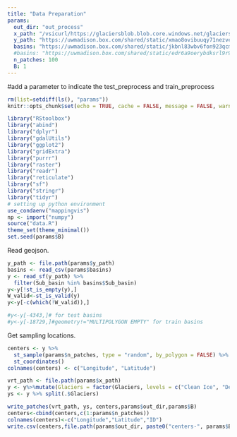 ```yaml
---
title: "Data Preparation"
params:
  out_dir: "out_process"
  x_path: "/vsicurl/https://glaciersblob.blob.core.windows.net/glaciersdata-kris/hkh.vrt"
  y_path: "https://uwmadison.box.com/shared/static/xmao8ovibuuqy71nezveylb35ugpq2fo.geojson"
  basins: "https://uwmadison.box.com/shared/static/jkbnl83wbv6fon923qcmkpnn6jvon1og.csv" #full list of training basins
  #basins: "https://uwmadison.box.com/shared/static/edr6a9oerybdksrl9r9msw16axusijqx.csv" # full list for testing basins
  n_patches: 100
  B: 1 
---
```

#add a parameter to indicate the test_preprocess and train_preprocess

```r
rm(list=setdiff(ls(), "params"))
knitr::opts_chunk$set(echo = TRUE, cache = FALSE, message = FALSE, warning = FALSE)
```

```r
library("RStoolbox")
library("abind")
library("dplyr")
library("gdalUtils")
library("ggplot2")
library("gridExtra")
library("purrr")
library("raster")
library("readr")
library("reticulate")
library("sf")
library("stringr")
library("tidyr")
# setting up python environment
use_condaenv("mappingvis")
np <- import("numpy")
source("data.R")
theme_set(theme_minimal())
set.seed(params$B)
```

Read geojson.

```r
y_path <- file.path(params$y_path)
basins <- read_csv(params$basins)
y <- read_sf(y_path) %>%
  filter(Sub_basin %in% basins$Sub_basin)
y<-y[!st_is_empty(y),]
W_valid<-st_is_valid(y)
y<-y[-c(which(!W_valid)),]

#y<-y[-4343,]# for test basins
#y<-y[-18729,]#geometry!="MULTIPOLYGON EMPTY" for train basins
```

Get sampling locations.

```r
centers <- y %>%
  st_sample(params$n_patches, type = "random", by_polygon = FALSE) %>%
  st_coordinates()
colnames(centers) <- c("Longitude", "Latitude")
```

```r
vrt_path <- file.path(params$x_path)
y <- y%>%mutate(Glaciers = factor(Glaciers, levels = c("Clean Ice", "Debris covered")))
ys <- y %>% split(.$Glaciers)

```

```r
write_patches(vrt_path, ys, centers,params$out_dir,params$B)
centers<-cbind(centers,c(1:params$n_patches))
colnames(centers)<-c("Longitude","Latitude","ID")
write.csv(centers,file.path(params$out_dir, paste0("centers-", params$B, ".csv")))
```
